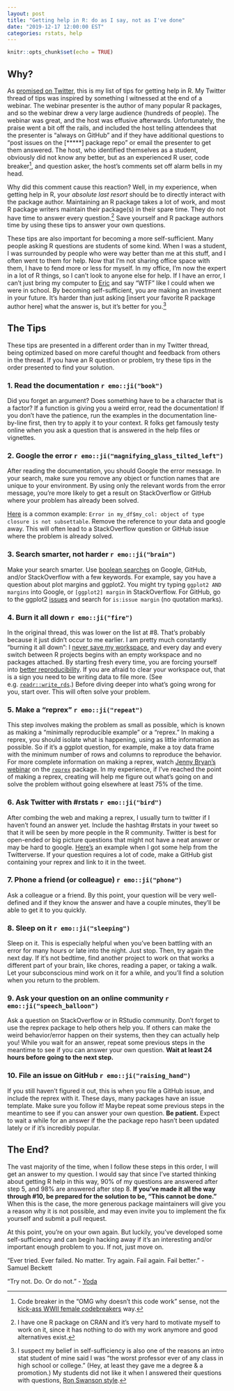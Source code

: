 ```yaml
---
layout: post
title: "Getting help in R: do as I say, not as I've done"
date: "2019-12-17 12:00:00 EST"
categories: rstats, help
---
```


```r
knitr::opts_chunk$set(echo = TRUE)
```

## Why?

As [promised on Twitter](https://twitter.com/sctyner/status/1195425981781151745?s=20), this is my list of tips for getting help in R. My Twitter thread of tips was inspired by something I witnessed at the end of a webinar. The webinar presenter is the author of many popular R packages, and so the webinar drew a very large audience (hundreds of people). The webinar was great, and the host was effusive afterwards. Unfortunately, the praise went a bit off the rails, and included the host telling attendees that the presenter is "always on GitHub" and if they have additional questions to "post issues on the [*****] package repo" or email the presenter to get them answered. The host, who identified themselves as a student, obviously did not know any better, but as an experienced R user, code breaker^[Code breaker in the "OMG why doesn't this code work" sense, not the [kick-ass WWII female codebreakers](https://www.smithsonianmag.com/history/how-women-codebreakers-wwii-helped-win-war-180965058/) way.], and question asker, the host's comments set off alarm bells in my head. 

Why did this comment cause this reaction? Well, in my experience, when getting help in R, your *absolute last resort* should be to directly interact with the package author. Maintaining an R package takes a lot of work, and most R package writers maintain their package(s) in their spare time. They do not have time to answer every question.^[I have one R package on CRAN and it's very hard to motivate myself to work on it, since it has nothing to do with my work anymore and good alternatives exist.] Save yourself and R package authors time by using these tips to answer your own questions.

<!--
Also in my experience, if you go right for the package author, there are two likely outcomes:  

1. They will ignore or not see your question.  
2. They will reply to you snarkily. (This is especially likely if the package is very popular, the author happens to be having a bad day, and/or they have already seen your question 100 times from others.)  

Note how neither of these outcomes involve getting your question answered. 

In the best case, you're left with nothing, and in the worst case you feel discouraged. Oftentimes, snark goes too far, and the package author is in the wrong. Other times, however, consider the perspective of the author: they have spent hours and hours developing this software, only to be bombarded by simple questions that could be answered by reading the documentation more closely. 

I know how I feel when I sense that my time is being wasted, and I am often tempted to snark. Package authors are humans too, so it makes sense that they would lash out when their time is being wasted and their work is undervalued.^[Writing documentation is coding, too! If you don't read it, you're ignoring the authors' hard work.] 

In addition, electronic communication can be read in different ways by different people, and the meaning is not always clear.^[My initial tweet about this was very snarky, and I came off a lot angrier than I was. As I said above, the well-intentioned host's comments set off alarm bells for me. The anger that came across was more directed at myself than the webinar host, leftover from previous incidents where I was "called out" for asking bad questions online.] Maybe the author didn't intend to be snarky, or maybe they did but it came off harsher than necessary. Either way, you can't know what they were thinking. Avoid this negativity and ambiguity entirely, and save yourself and R package authors time by using these tips to answer your own questions.  
-->

These tips are also important for becoming a more self-sufficient. Many people asking R questions are students of some kind. When I was a student, I was surrounded by people who were way better than me at this stuff, and I often went to them for help. Now that I'm not sharing office space with them, I have to fend more or less for myself. In my office, I'm now the expert in a lot of R things, so I can't look to anyone else for help. If I have an error, I can't just bring my computer to [Eric](https://erichare.me/) and say "WTF" like I could when we were in school. By becoming self-sufficient, you are making an investment in your future. It's harder than just asking [insert your favorite R package author here] what the answer is, but it's better for you.^[I suspect my belief in self-sufficiency is also one of the reasons an intro stat student of mine said I was "the worst professor ever of any class in high school or college." (Hey, at least they gave me a degree & a promotion.) My students did not like it when I answered their questions with  questions, [Ron Swanson style](https://vimeo.com/53975076).] 

## The Tips

These tips are presented in a different order than in my Twitter thread, being optimized based on more careful thought and feedback from others in the thread. If you have an R question or problem, try these tips in the order presented to find your solution. 

### 1. Read the documentation `r emo::ji("book")`

Did you forget an argument? Does something have to be a character that is a factor? If a function is giving you a weird error, read the documentation! If you don't have the patience, run the examples in the documentation line-by-line first, then try to apply it to your context. R folks get famously testy online when you ask a question that is answered in the help files or vignettes. 

### 2. Google the error `r emo::ji("magnifying_glass_tilted_left")`

After reading the documentation, you should Google the error message. In your search, make sure you remove any object or function names that are unique to your environment. By using only the relevant words from the error message, you're more likely to get a result on StackOverflow or GitHub where your problem has already been solved. 

[Here](https://twitter.com/JennyBryan/status/1199128468622999553?s=20) is a common example: `Error in my_df$my_col: object of type closure is not subsettable`. Remove the reference to your data and google away. This will often lead to a StackOverflow question or GitHub issue where the problem is already solved.   

### 3. Search smarter, not harder `r emo::ji("brain")`

Make your search smarter. Use [boolean searches](https://www.mcgill.ca/caps/files/caps/gcs2014_linkedinbooleansearchtips.pdf) on Google, GitHub, and/or StackOverflow with a few keywords. For example, say you have a question about plot margins and ggplot2. You might try typing `ggplot2 AND margins` into Google, or `[ggplot2] margin` in StackOverflow. For GitHub, go to the ggplot2 [issues](https://github.com/tidyverse/ggplot2/issues) and search for `is:issue margin` (no quotation marks). 

### 4. Burn it all down `r emo::ji("fire")`

In the original thread, this was lower on the list at #8. That's probably because it just didn't occur to me earlier. I am pretty much constantly "burning it all down": I [never save my workspace](https://twitter.com/robinson_es/status/1202022415422967808), and every day and every switch between R projects begins with an empty workspace and no packages attached. By starting fresh every time, you are forcing yourself into [better reproducibility](https://twitter.com/hadleywickham/status/1032665959734108160?s=20). If you are afraid to clear your workspace out, that is a sign you need to be writing data to file more. (See e.g. [`readr::write_rds`](https://readr.tidyverse.org/reference/read_rds.html).) Before diving deeper into what's going wrong for you, start over. This will often solve your problem.


### 5. Make a "reprex" `r emo::ji("repeat")`

This step involves making the problem as small as possible,  which is known as making a "minimally reproducible example" or a "reprex."  In making a reprex, you should isolate what is happening, using as little information as possible. So if it’s a ggplot question, for example, make a toy data frame with the minimum number of rows and columns to reproduce the behavior. For more complete information on making a reprex, watch [Jenny Bryan's webinar](https://resources.rstudio.com/webinars/help-me-help-you-creating-reproducible-examples-jenny-bryan) on the [`reprex`](https://reprex.tidyverse.org/) package. 
In my experience, if I've reached the point of making a reprex, creating will help me figure out what's going on and solve the problem without going elsewhere at least 75% of the time. 

### 6. Ask Twitter with #rstats `r emo::ji("bird")`

After combing the web and making a reprex, I usually turn to twitter if I haven't found an answer yet. Include the hashtag #rstats in your tweet so that it will be seen by more people in the R community. Twitter is best for open-ended or big picture questions that might not have a neat answer or may be hard to google. [Here's](https://twitter.com/sctyner/status/1099081161064763393?s=20) an example when I got some help from the Twitterverse. If your question requires a lot of code, make a GitHub gist containing your reprex and link to it in the tweet. 

### 7. Phone a friend (or colleague) `r emo::ji("phone")`

Ask a colleague or a friend. By this point, your question will be very well-defined and if they know the answer and have a couple minutes, they’ll be able to get it to you quickly. 

### 8. Sleep on it `r emo::ji("sleeping")`

Sleep on it. This is especially helpful when you've been battling with an error for many hours or late into the night. Just stop. Then, try again the next day. If it's not bedtime, find another project to work on that works a different part of your brain, like chores, reading a paper, or taking a walk. Let your subconscious mind work on it for a while, and you'll find a solution when you return to the problem. 

### 9. Ask your question on an online community `r emo::ji("speech_balloon")`

Ask a question on StackOverflow or in RStudio community. Don't forget to use the reprex package to help others help you. If others can make the weird behavior/error happen on their systems, then they can actually help you!  While you wait for an answer, repeat some previous steps in the meantime to see if you can answer your own question.  **Wait at least 24 hours before going to the next step.**

### 10. File an issue on GitHub `r emo::ji("raising_hand")`

If you still haven't figured it out, this is when you file a GitHub issue, and include the reprex with it. These days, many packages have an issue template. Make sure you follow it! Maybe repeat some previous steps in the meantime to see if you can answer your own question. **Be patient.** Expect to wait a while for an answer if the the package repo hasn't been updated lately or if it's incredibly popular.  

## The End? 

The vast majority of the time, when I follow these steps in this order, I will get an answer to my question. I would say that since I've started thinking about getting R help in this way, 90% of my questions are answered after step 5, and 98% are answered after step 8.  **If you've made it all the way through #10, be prepared for the solution to be, "This cannot be done."** When this is the case, the more generous package maintainers will give you a reason why it is not possible, and may even invite you to implement the fix yourself and submit a pull request. 

At this point, you're on your own again. But luckily, you've developed some self-sufficiency and can begin hacking away if it's an interesting and/or important enough problem to you. If not, just move on.  

"Ever tried. Ever failed. No matter. Try again. Fail again. Fail better." - Samuel Beckett 

"Try not. Do. Or do not. " - [Yoda](https://youtu.be/BQ4yd2W50No)

<!--
Tweet text: 
My Top 10 Tips for Getting Help in R:
TL;DR:
📖Read the documentation
🔍Google the error
🧠Search smarter, not harder
🔥Burn it all down
🔁Make a reprex
🐦Ask Twitter with #rstats
☎️Phone a friend
😴Sleep on it
💬Ask your question on an online community
🙋File an issue on GitHub
--> 
